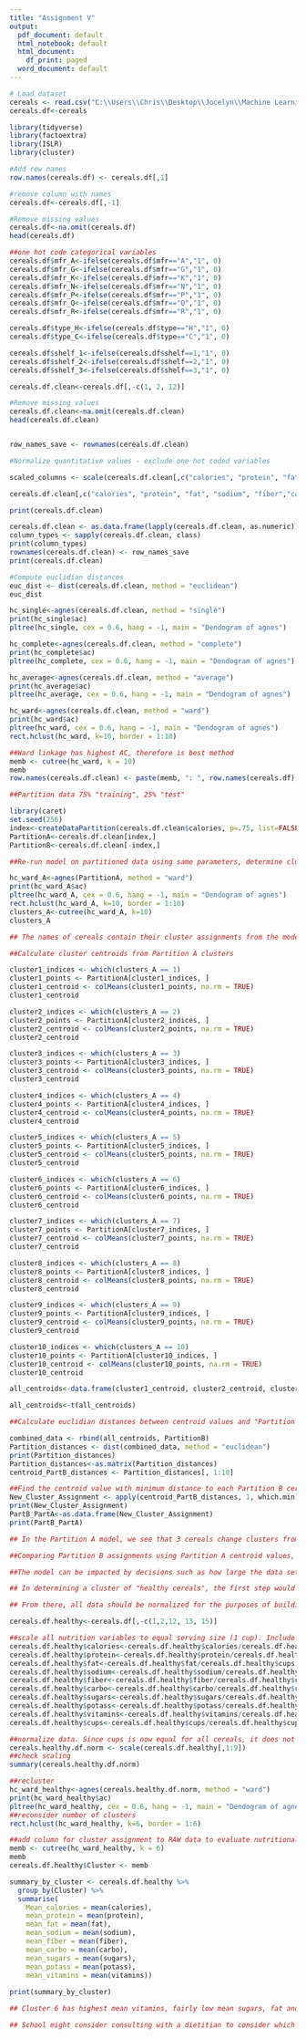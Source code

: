 ---
title: "Assignment V"
output:
  pdf_document: default
  html_notebook: default
  html_document:
    df_print: paged
  word_document: default
---

```{r}
# Load dataset
cereals <- read.csv("C:\\Users\\Chris\\Desktop\\Jocelyn\\Machine Learning\\Assignment V\\cereals.csv", header = TRUE, sep = ",")
cereals.df<-cereals

library(tidyverse)
library(factoextra)
library(ISLR)
library(cluster)

```


```{r}
#Add row names
row.names(cereals.df) <- cereals.df[,1]

#remove column with names
cereals.df<-cereals.df[,-1]
```

```{r}
#Remove missing values
cereals.df<-na.omit(cereals.df)
head(cereals.df)
```
```{r}
##one hot code categorical variables
cereals.df$mfr_A<-ifelse(cereals.df$mfr=="A","1", 0)
cereals.df$mfr_G<-ifelse(cereals.df$mfr=="G","1", 0)
cereals.df$mfr_K<-ifelse(cereals.df$mfr=="K","1", 0)
cereals.df$mfr_N<-ifelse(cereals.df$mfr=="N","1", 0)
cereals.df$mfr_P<-ifelse(cereals.df$mfr=="P","1", 0)
cereals.df$mfr_Q<-ifelse(cereals.df$mfr=="Q","1", 0)
cereals.df$mfr_R<-ifelse(cereals.df$mfr=="R","1", 0)

cereals.df$type_H<-ifelse(cereals.df$type=="H","1", 0)
cereals.df$type_C<-ifelse(cereals.df$type=="C","1", 0)

cereals.df$shelf_1<-ifelse(cereals.df$shelf==1,"1", 0)
cereals.df$shelf_2<-ifelse(cereals.df$shelf==2,"1", 0)
cereals.df$shelf_3<-ifelse(cereals.df$shelf==3,"1", 0)

cereals.df.clean<-cereals.df[,-c(1, 2, 12)]

#Remove missing values
cereals.df.clean<-na.omit(cereals.df.clean)
head(cereals.df.clean)


row_names_save <- rownames(cereals.df.clean)
```



```{r}
#Normalize quantitative values - exclude one hot coded variables

scaled_columns <- scale(cereals.df.clean[,c("calories", "protein", "fat", "sodium", "fiber","carbo", "sugars", "potass", "vitamins", "weight", "cups", "rating" )])

cereals.df.clean[,c("calories", "protein", "fat", "sodium", "fiber","carbo", "sugars", "potass", "vitamins", "weight", "cups", "rating" )] <-scaled_columns

print(cereals.df.clean)
```
```{r}
cereals.df.clean <- as.data.frame(lapply(cereals.df.clean, as.numeric))
column_types <- sapply(cereals.df.clean, class)
print(column_types)
rownames(cereals.df.clean) <- row_names_save
print(cereals.df.clean)
```


```{r}
#Compute euclidian distances
euc_dist <- dist(cereals.df.clean, method = "euclidean")
euc_dist
```


```{r}
hc_single<-agnes(cereals.df.clean, method = "single")
print(hc_single$ac)
pltree(hc_single, cex = 0.6, hang = -1, main = "Dendogram of agnes")

```



```{r}
hc_complete<-agnes(cereals.df.clean, method = "complete")
print(hc_complete$ac)
pltree(hc_complete, cex = 0.6, hang = -1, main = "Dendogram of agnes")
```


```{r}
hc_average<-agnes(cereals.df.clean, method = "average")
print(hc_average$ac)
pltree(hc_average, cex = 0.6, hang = -1, main = "Dendogram of agnes")
```

```{r}
hc_ward<-agnes(cereals.df.clean, method = "ward")
print(hc_ward$ac)
pltree(hc_ward, cex = 0.6, hang = -1, main = "Dendogram of agnes")
rect.hclust(hc_ward, k=10, border = 1:10)

```


```{r}
##Ward linkage has highest AC, therefore is best method
memb <- cutree(hc_ward, k = 10)
memb
row.names(cereals.df.clean) <- paste(memb, ": ", row.names(cereals.df), sep = "")

```

```{r}
##Partition data 75% "training", 25% "test"

library(caret)
set.seed(256)
index<-createDataPartition(cereals.df.clean$calories, p=.75, list=FALSE)
PartitionA<-cereals.df.clean[index,]
PartitionB<-cereals.df.clean[-index,]
```

```{r}
##Re-run model on partitioned data using same parameters, determine cluster assignments

hc_ward_A<-agnes(PartitionA, method = "ward")
print(hc_ward_A$ac)
pltree(hc_ward_A, cex = 0.6, hang = -1, main = "Dendogram of agnes")
rect.hclust(hc_ward_A, k=10, border = 1:10)
clusters_A<-cutree(hc_ward_A, k=10)
clusters_A

## The names of cereals contain their cluster assignments from the model run using all data. You can see that all cereals except 3 remain in their original clusters
```
```{r}
##Calculate cluster centroids from Partition A clusters

cluster1_indices <- which(clusters_A == 1)
cluster1_points <- PartitionA[cluster1_indices, ]
cluster1_centroid <- colMeans(cluster1_points, na.rm = TRUE)
cluster1_centroid

cluster2_indices <- which(clusters_A == 2)
cluster2_points <- PartitionA[cluster2_indices, ]
cluster2_centroid <- colMeans(cluster2_points, na.rm = TRUE)
cluster2_centroid

cluster3_indices <- which(clusters_A == 3)
cluster3_points <- PartitionA[cluster3_indices, ]
cluster3_centroid <- colMeans(cluster3_points, na.rm = TRUE)
cluster3_centroid

cluster4_indices <- which(clusters_A == 4)
cluster4_points <- PartitionA[cluster4_indices, ]
cluster4_centroid <- colMeans(cluster4_points, na.rm = TRUE)
cluster4_centroid

cluster5_indices <- which(clusters_A == 5)
cluster5_points <- PartitionA[cluster5_indices, ]
cluster5_centroid <- colMeans(cluster5_points, na.rm = TRUE)
cluster5_centroid

cluster6_indices <- which(clusters_A == 6)
cluster6_points <- PartitionA[cluster6_indices, ]
cluster6_centroid <- colMeans(cluster6_points, na.rm = TRUE)
cluster6_centroid

cluster7_indices <- which(clusters_A == 7)
cluster7_points <- PartitionA[cluster7_indices, ]
cluster7_centroid <- colMeans(cluster7_points, na.rm = TRUE)
cluster7_centroid

cluster8_indices <- which(clusters_A == 8)
cluster8_points <- PartitionA[cluster8_indices, ]
cluster8_centroid <- colMeans(cluster8_points, na.rm = TRUE)
cluster8_centroid

cluster9_indices <- which(clusters_A == 9)
cluster9_points <- PartitionA[cluster9_indices, ]
cluster9_centroid <- colMeans(cluster9_points, na.rm = TRUE)
cluster9_centroid

cluster10_indices <- which(clusters_A == 10)
cluster10_points <- PartitionA[cluster10_indices, ]
cluster10_centroid <- colMeans(cluster10_points, na.rm = TRUE)
cluster10_centroid

all_centroids<-data.frame(cluster1_centroid, cluster2_centroid, cluster3_centroid, cluster4_centroid, cluster5_centroid, cluster6_centroid, cluster7_centroid, cluster8_centroid, cluster9_centroid, cluster10_centroid)

all_centroids<-t(all_centroids)
```

```{r}
##Calculate euclidian distances between centroid values and "Partition B cereals". The centroid distances between themselves were intentionally kept as a cross check, as these should be 0.

combined_data <- rbind(all_centroids, PartitionB)
Partition_distances <- dist(combined_data, method = "euclidean")
print(Partition_distances)
Partition_distances<-as.matrix(Partition_distances)
centroid_PartB_distances <- Partition_distances[, 1:10]

##Find the centroid value with minimum distance to each Partition B cereal <- these are the cluster assignments for Parition B cereals based on Partition A centroids 
New_Cluster_Assignment <- apply(centroid_PartB_distances, 1, which.min)
print(New_Cluster_Assignment)
PartB_PartA<-as.data.frame(New_Cluster_Assignment)
print(PartB_PartA)
```

```{r}
## In the Partition A model, we see that 3 cereals change clusters from the model run on all data ((56-3)/56=95%), approximately 95% stability using 75% of the data.

##Comparing Partition B assignments using Partition A centroid values, we see that only 1 cereal (Just Right Fruit and Nut) is assigned to a different cluster than it was in the original model containing all data, suggesting that the clusters here are quite stable.

##The model can be impacted by decisions such as how large the data set is, what portion of the data is used to "train" (Parition A) vs "test", randomization, etc. 
```

```{r}
## In determining a cluster of "healthy cereals", the first step would be to remove the variables that have no relevance to health measures, such as manufacturer, type and shelf. It is unclear how customer rating is calculated, so we will also omit that variable for this mdoel. Second, it is prudent to scale the nutritional data to serving size. In this case, we will make all servings equal to 1 cup and adjust the nutritional data accordingly. Since we are adjusting serving size by cups, we will also drop weight variable.

## From there, all data should be normalized for the purposes of building the model given the magnitude differences between variables (ie, between fats and potassium). However, its important to also reflect on raw data (ie, by evaluating raw mean values of each cluster), to determine which would be considered healthiest. 
```

```{r}
cereals.df.healthy<-cereals.df[,-c(1,2,12, 13, 15)]

##scale all nutrition variables to equal serving size (1 cup). Include "cups" as cross check that all values were scaled appropriately
cereals.df.healthy$calories<-cereals.df.healthy$calories/cereals.df.healthy$cups
cereals.df.healthy$protein<-cereals.df.healthy$protein/cereals.df.healthy$cups
cereals.df.healthy$fat<-cereals.df.healthy$fat/cereals.df.healthy$cups
cereals.df.healthy$sodium<-cereals.df.healthy$sodium/cereals.df.healthy$cups
cereals.df.healthy$fiber<-cereals.df.healthy$fiber/cereals.df.healthy$cups
cereals.df.healthy$carbo<-cereals.df.healthy$carbo/cereals.df.healthy$cups
cereals.df.healthy$sugars<-cereals.df.healthy$sugars/cereals.df.healthy$cups
cereals.df.healthy$potass<-cereals.df.healthy$potass/cereals.df.healthy$cups
cereals.df.healthy$vitamins<-cereals.df.healthy$vitamins/cereals.df.healthy$cups
cereals.df.healthy$cups<-cereals.df.healthy$cups/cereals.df.healthy$cups

```

```{r}
##normalize data. Since cups is now equal for all cereals, it does not need to be included 
cereals.healthy.df.norm <- scale(cereals.df.healthy[,1:9])
##check scaling
summary(cereals.healthy.df.norm)
```
```{r}
##recluster
hc_ward_healthy<-agnes(cereals.healthy.df.norm, method = "ward")
print(hc_ward_healthy$ac)
pltree(hc_ward_healthy, cex = 0.6, hang = -1, main = "Dendogram of agnes")
##reconsider number of clusters
rect.hclust(hc_ward_healthy, k=6, border = 1:6)
```

```{r}
##add column for cluster assignment to RAW data to evaluate nutritional measures
memb <- cutree(hc_ward_healthy, k = 6)
memb
cereals.df.healthy$Cluster <- memb
```
```{r}
summary_by_cluster <- cereals.df.healthy %>%
  group_by(Cluster) %>%
  summarise(
    Mean_calories = mean(calories),
    mean_protein = mean(protein),
    mean_fat = mean(fat),
    mean_sodium = mean(sodium),
    mean_fiber = mean(fiber),
    mean_carbo = mean(carbo),
    mean_sugars = mean(sugars),
    mean_potass = mean(potass),
    mean_vitamins = mean(vitamins))
    
print(summary_by_cluster)
```
```{r}
## Cluster 6 has highest mean vitamins, fairly low mean sugars, fat and calories, and fairly middle of the road other values. It also includes 6 cereals, and would allow the school to offer a different cereal each day of the week. 

## School might consider consulting with a dietitian to consider which nutritional components are most important for children, as it may be prudent to weight or adjust scaling based on this information. For example, children may actually benefit from moderate or higher amounts of calories, proteins, and fat than adults.
```

